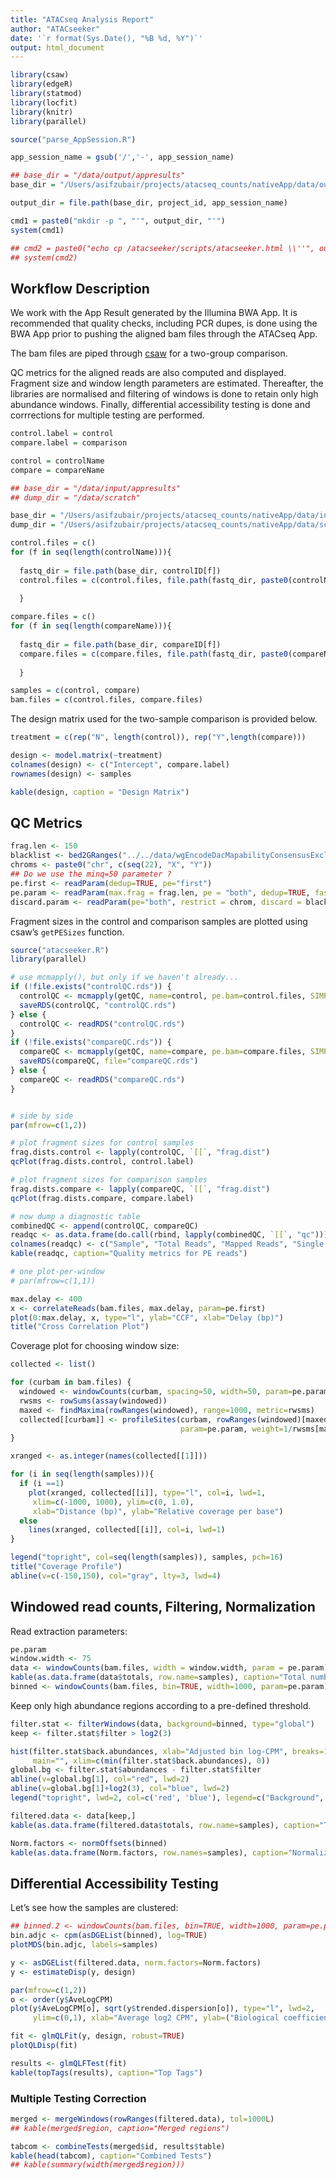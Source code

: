 ```yaml
---
title: "ATACseq Analysis Report"
author: "ATACseeker"
date: '`r format(Sys.Date(), "%B %d, %Y")`'
output: html_document
---
```



```r
library(csaw) 
library(edgeR)
library(statmod)
library(locfit)
library(knitr)
library(parallel)
```


```r
source("parse_AppSession.R")

app_session_name = gsub('/','-', app_session_name)

## base_dir = "/data/output/appresults"
base_dir = "/Users/asifzubair/projects/atacseq_counts/nativeApp/data/output/appresults"

output_dir = file.path(base_dir, project_id, app_session_name)

cmd1 = paste0("mkdir -p ", "'", output_dir, "'")
system(cmd1)

## cmd2 = paste0("echo cp /atacseeker/scripts/atacseeker.html \\''", output_dir, "'\\' >> /atacseeker/scripts/atacseeker.sh")
## system(cmd2)
```


## Workflow Description ##

We work with the App Result generated by the Illumina BWA App. It is recommended that quality checks, including PCR dupes, is done using the BWA App prior to pushing the aligned bam files through the ATACseq App. 

The bam files are piped through [csaw](http://bioconductor.org/packages/release/bioc/html/csaw.html) for a two-group comparison. 

QC metrics for the aligned reads are also computed and displayed. Fragment size and window length parameters are estimated. Thereafter, the libraries are normalised and filtering of windows is done to retain only high abundance windows. Finally, differential accessibility testing is done and corrrections for multiple testing are performed. 


```r

control.label = control
compare.label = comparison

control = controlName
compare = compareName

## base_dir = "/data/input/appresults"
## dump_dir = "/data/scratch"

base_dir = "/Users/asifzubair/projects/atacseq_counts/nativeApp/data/input/appresults"
dump_dir = "/Users/asifzubair/projects/atacseq_counts/nativeApp/data/scratch"

control.files = c()
for (f in seq(length(controlName))){
  
  fastq_dir = file.path(base_dir, controlID[f])
  control.files = c(control.files, file.path(fastq_dir, paste0(controlName[f], ".bam")))
  
  }

compare.files = c()
for (f in seq(length(compareName))){
  
  fastq_dir = file.path(base_dir, compareID[f])
  compare.files = c(compare.files, file.path(fastq_dir, paste0(compareName[f], ".bam")))
  
  }

samples = c(control, compare)
bam.files = c(control.files, compare.files)
```

The design matrix used for the two-sample comparison is provided below.

```r
treatment = c(rep("N", length(control)), rep("Y",length(compare)))

design <- model.matrix(~treatment) 
colnames(design) <- c("Intercept", compare.label)
rownames(design) <- samples

kable(design, caption = "Design Matrix")
```

## QC Metrics ##

```r
frag.len <- 150
blacklist <- bed2GRanges("../../data/wgEncodeDacMapabilityConsensusExcludable.bed")
chroms <- paste0("chr", c(seq(22), "X", "Y"))
## Do we use the minq=50 parameter ?
pe.first <- readParam(dedup=TRUE, pe="first")
pe.param <- readParam(max.frag = frag.len, pe = "both", dedup=TRUE, fast.pe = TRUE)
discard.param <- readParam(pe="both", restrict = chrom, discard = blacklist, max.frag = 150, dedup = TRUE)
```

Fragment sizes in the control and comparison samples are plotted using csaw's `getPESizes` function. 

```r
source("atacseeker.R")
library(parallel)

# use mcmapply(), but only if we haven't already...
if (!file.exists("controlQC.rds")) {
  controlQC <- mcmapply(getQC, name=control, pe.bam=control.files, SIMPLIFY=F)
  saveRDS(controlQC, "controlQC.rds")
} else { 
  controlQC <- readRDS("controlQC.rds")
}
if (!file.exists("compareQC.rds")) {
  compareQC <- mcmapply(getQC, name=compare, pe.bam=compare.files, SIMPLIFY=F)
  saveRDS(compareQC, file="compareQC.rds")  
} else { 
  compareQC <- readRDS("compareQC.rds")
}


# side by side 
par(mfrow=c(1,2))

# plot fragment sizes for control samples
frag.dists.control <- lapply(controlQC, `[[`, "frag.dist")
qcPlot(frag.dists.control, control.label)

# plot fragment sizes for comparison samples
frag.dists.compare <- lapply(compareQC, `[[`, "frag.dist")
qcPlot(frag.dists.compare, compare.label)

# now dump a diagnostic table 
combinedQC <- append(controlQC, compareQC)
readqc <- as.data.frame(do.call(rbind, lapply(combinedQC, `[[`, "qc")))
colnames(readqc) <- c("Sample", "Total Reads", "Mapped Reads", "Single Read", "Mate Unmapped", "Unoriented", "Inter Chromosomal", "Frag. Size > 400 bp")
kable(readqc, caption="Quality metrics for PE reads")

# one plot-per-window
# par(mfrow=c(1,1))
```


<!-- TODO: Add description for cross correlation plot -->


```r
max.delay <- 400
x <- correlateReads(bam.files, max.delay, param=pe.first)
plot(0:max.delay, x, type="l", ylab="CCF", xlab="Delay (bp)")
title("Cross Correlation Plot")
```


Coverage plot for choosing window size:


```r
collected <- list()

for (curbam in bam.files) {
  windowed <- windowCounts(curbam, spacing=50, width=50, param=pe.param, filter=20)
  rwsms <- rowSums(assay(windowed))
  maxed <- findMaxima(rowRanges(windowed), range=1000, metric=rwsms)
  collected[[curbam]] <- profileSites(curbam, rowRanges(windowed)[maxed],
                                      param=pe.param, weight=1/rwsms[maxed])
}

xranged <- as.integer(names(collected[[1]]))

for (i in seq(length(samples))){
  if (i ==1)
    plot(xranged, collected[[i]], type="l", col=i, lwd=1,
     xlim=c(-1000, 1000), ylim=c(0, 1.0), 
     xlab="Distance (bp)", ylab="Relative coverage per base")
  else
    lines(xranged, collected[[i]], col=i, lwd=1)
}

legend("topright", col=seq(length(samples)), samples, pch=16)
title("Coverage Profile")
abline(v=c(-150,150), col="gray", lty=3, lwd=4)
```


## Windowed read counts, Filtering, Normalization ##

Read extraction parameters:

```r
pe.param
window.width <- 75
data <- windowCounts(bam.files, width = window.width, param = pe.param)
kable(as.data.frame(data$totals, row.name=samples), caption="Total number of reads in each library")
binned <- windowCounts(bam.files, bin=TRUE, width=1000, param=pe.param)
```

Keep only high abundance regions according to a pre-defined threshold.

```r
filter.stat <- filterWindows(data, background=binned, type="global")
keep <- filter.stat$filter > log2(3)

hist(filter.stat$back.abundances, xlab="Adjusted bin log-CPM", breaks=100, 
     main="", xlim=c(min(filter.stat$back.abundances), 0))
global.bg <- filter.stat$abundances - filter.stat$filter
abline(v=global.bg[1], col="red", lwd=2)
abline(v=global.bg[1]+log2(3), col="blue", lwd=2)
legend("topright", lwd=2, col=c('red', 'blue'), legend=c("Background", "Threshold"))

filtered.data <- data[keep,]
kable(as.data.frame(filtered.data$totals, row.name=samples), caption="Total number of reads post filtering.")
```


```r
Norm.factors <- normOffsets(binned)
kable(as.data.frame(Norm.factors, row.names=samples), caption="Normalizing factors")
```

## Differential Accessibility Testing ##

Let's see how the samples are clustered:

```r
## binned.2 <- windowCounts(bam.files, bin=TRUE, width=1000, param=pe.param)
bin.adjc <- cpm(asDGEList(binned), log=TRUE)
plotMDS(bin.adjc, labels=samples)
```


```r
y <- asDGEList(filtered.data, norm.factors=Norm.factors)
y <- estimateDisp(y, design)

par(mfrow=c(1,2))
o <- order(y$AveLogCPM)
plot(y$AveLogCPM[o], sqrt(y$trended.dispersion[o]), type="l", lwd=2,
     ylim=c(0,1), xlab="Average log2 CPM", ylab=("Biological coefficient of variation"))

fit <- glmQLFit(y, design, robust=TRUE)
plotQLDisp(fit)

results <- glmQLFTest(fit)
kable(topTags(results), caption="Top Tags")
```

### Multiple Testing Correction ###

```r
merged <- mergeWindows(rowRanges(filtered.data), tol=1000L)
## kable(merged$region, caption="Merged regions")
```


```r
tabcom <- combineTests(merged$id, results$table)
kable(head(tabcom), caption="Combined Tests")
## kable(summary(width(merged$region)))
```

